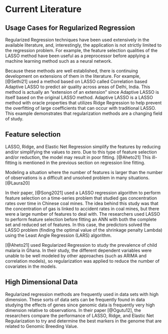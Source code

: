 # Current Literature

## Usage Cases for Regularized Regression

Regularized Regression techniques have been used extensively in the available literature, and, interestingly, the application is not strictly limited to the regression problem. For example, the feature selection qualities of the LASSO method have been useful as a preprocessor before applying a machine learning method such as a neural network.

Because these methods are well established, there is continuing development on extensions of them in the literature. For example, [@Sethi21] used a method based on LASSO called Correlation based Adaptive LASSO to predict air quality across areas of Delhi, India. This method is actually an "extension of an extension" since Adaptive LASSO is itself based on the original LASSO method. Adaptive LASSO is a LASSO method with oracle properties that utilizes Ridge Regression to help prevent the overfitting of large coefficients that can occur with traditional LASSO. This example demonstrates that regularization methods are a changing field of study.

## Feature selection

LASSO, Ridge, and Elastic Net Regression simplify the features by reducing and/or simplifying the values to zero. Due to this type of feature selection and/or reduction, the model may result in poor fitting. [@Aheto21] This ill-fitting is mentioned in the previous section on regression line fitting.

Modeling a situation where the number of features is larger than the number of observations is a difficult and unsolved problem in many situations. [@Laura20]

In their paper, [@Song2021] used a LASSO regression algorithm to perform feature selection on a time-series problem that studied gas concentration rates over time in Chinese coal mines. The idea behind this study was that the concentration of gas is linked to accident rates in coal mines, but there were a large number of features to deal with. The researchers used LASSO to perform feature selection before fitting an ANN with both the complete set and reduced set of features. In this case, the predictors solved the LASSO problem (finding the optimal value of the shrinkage penalty Lambda) using the Least Angle Regression (LARS) algorithm.

[@Aheto21] used Regularized Regression to study the prevalence of child malaria in Ghana. In their study, the different dependent variables were unable to be well modeled by other approaches (such as ARIMA and correlation models), so regularization was applied to reduce the number of covariates in the models.

## High Dimensional Data

Regularized regression methods are frequently used in data sets with high dimension. These sorts of data sets can be frequently found in data studying the effects of genes since genomic data is frequently very high dimension relative to observations. In their paper [@Ogutu12], the researchers compare the performance of LASSO, Ridge, and Elastic Net Regularization to try and determine the best markers in the genome that are related to Genomic Breeding Value.
